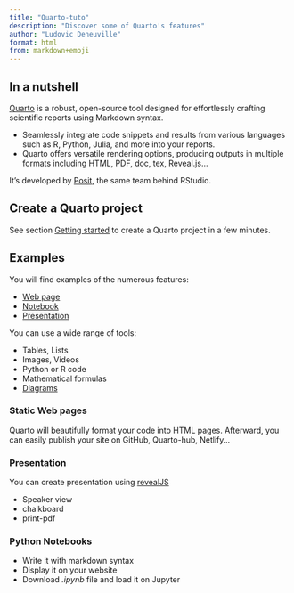 ```yaml
---
title: "Quarto-tuto"
description: "Discover some of Quarto's features"
author: "Ludovic Deneuville"
format: html
from: markdown+emoji
---
```



## In a nutshell

[Quarto](https://quarto.org/){target="_blank"} is a robust, open-source tool designed for effortlessly crafting scientific reports using Markdown syntax.

- Seamlessly integrate code snippets and results from various languages such as R, Python, Julia, and more into your reports.
- Quarto offers versatile rendering options, producing outputs in multiple formats including HTML, PDF, doc, tex, Reveal.js...

It's developed by [Posit](https://posit.co/){target="_blank"}, the same team behind RStudio.

## Create a Quarto project

See section [Getting started](doc/getting-started.qmd) to create a Quarto project in a few minutes.


## Examples

You will find examples of the numerous features:

- [Web page](doc/examples/lesson.qmd)
- [Notebook](doc/examples/notebook.qmd)
- [Presentation](doc/examples/presentation.qmd)


You can use a wide range of tools:

- Tables, Lists
- Images, Videos
- Python or R code
- Mathematical formulas
- [Diagrams](https://quarto.org/docs/authoring/diagrams.html)


### Static Web pages

Quarto will beautifully format your code into HTML pages. Afterward, you can easily publish your site on GitHub, Quarto-hub, Netlify...


### Presentation

You can create presentation using [revealJS](https://quarto.org/docs/presentations/revealjs/){target="_blank"}

- Speaker view
- chalkboard
- print-pdf


### Python Notebooks

- Write it with markdown syntax
- Display it on your website
- Download *.ipynb* file and load it on Jupyter



